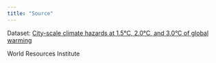 ```yaml
---
title: "Source"
---
```


Dataset: [City-scale climate hazards at 1.5°C, 2.0°C, and 3.0°C of global warming](https://datasets.wri.org/datasets/city-scale-climate-hazard-indicators-warming-scenarios?map=eyJ2aWV3U3RhdGUiOnsibGF0aXR1ZGUiOjAsImxvbmdpdHVkZSI6MCwiem9vbSI6MywiYmVhcmluZyI6MCwicGl0Y2giOjAsInBhZGRpbmciOnsidG9wIjowLCJib3R0b20iOjAsImxlZnQiOjAsInJpZ2h0IjowfX0sImJhc2VtYXAiOiJsaWdodCIsImJvdW5kYXJpZXMiOmZhbHNlLCJsYWJlbHMiOiJkYXJrIiwiYWN0aXZlTGF5ZXJHcm91cHMiOltdLCJib3VuZHMiOnsiYmJveCI6bnVsbCwib3B0aW9ucyI6e319LCJsYXllcnNQYXJzZWQiOltdfQ%3D%3D)

World Resources Institute
